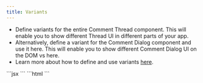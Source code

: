 ```yaml
---
title: Variants
---
```

- Define variants for the entire Comment Thread component. This will enable you to show different Thread UI in different parts of your app.
- Alternatively, define a variant for the Comment Dialog component and use it here. This will enable you to show different Comment Dialog UI on the DOM vs here.
- Learn more about how to define and use variants [here](/advanced-customization/variants).

<Tabs>
    <Tab title="React / Next.js">
      ```jsx
      <VeltCommentThread 
        variant="component-variant" 
        dialogVariant="dialog-variant"
      />
      ```
    </Tab>
    <Tab title="Other Frameworks">
      ```html
      <velt-comment-thread 
        dialog-variant="dialog-variant"
        variant="component-variant"
      ></velt-comment-thread> 
      ```
    </Tab>
</Tabs>